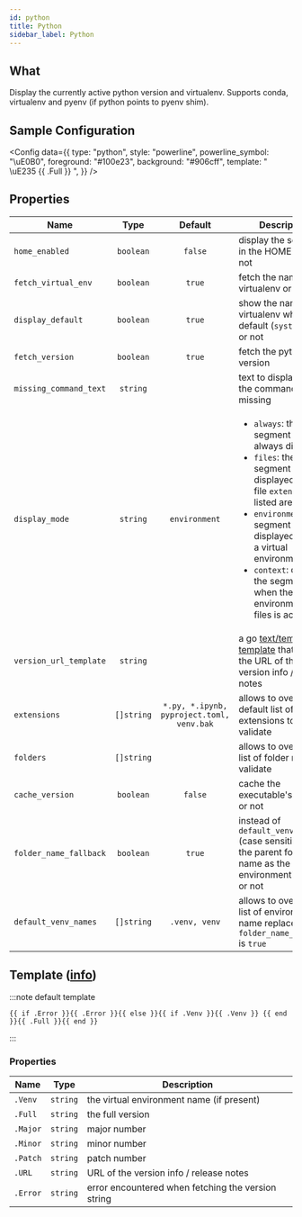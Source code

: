 ```yaml
---
id: python
title: Python
sidebar_label: Python
---
```


## What

Display the currently active python version and virtualenv.
Supports conda, virtualenv and pyenv (if python points to pyenv shim).

## Sample Configuration


<Config
  data={{
    type: "python",
    style: "powerline",
    powerline_symbol: "\uE0B0",
    foreground: "#100e23",
    background: "#906cff",
    template: " \uE235 {{ .Full }} ",
  }}
/>

## Properties

| Name                   | Type       | Default                                   | Description                                                                                                                                                                                                                          |
| ---------------------- | :--------: | :---------------------------------------: | ------------------------------------------------------------------------------------------------------------------------------------------------------------------------------------------------------------------------------------ |
| `home_enabled`         | `boolean`  | `false`                                   | display the segment in the HOME folder or not                                                                                                                                                                                        |
| `fetch_virtual_env`    | `boolean`  | `true`                                    | fetch the name of the virtualenv or not                                                                                                                                                                                              |
| `display_default`      | `boolean`  | `true`                                    | show the name of the virtualenv when it's default (`system`, `base`) or not                                                                                                                                                          |
| `fetch_version`        | `boolean`  | `true`                                    | fetch the python version                                                                                                                                                                                                             |
| `missing_command_text` | `string`   |                                           | text to display when the command is missing                                                                                                                                                                                          |
| `display_mode`         | `string`   | `environment`                             | <ul><li>`always`: the segment is always displayed</li><li>`files`: the segment is only displayed when file `extensions` listed are present</li><li>`environment`: the segment is only displayed when in a virtual environment</li><li>`context`: displays the segment when the environment or files is active</li></ul> |
| `version_url_template` | `string`   |                                           | a go [text/template][go-text-template] [template][templates] that creates the URL of the version info / release notes                                                                                                                |
| `extensions`           | `[]string` | `*.py, *.ipynb, pyproject.toml, venv.bak` | allows to override the default list of file extensions to validate                                                                                                                                                                   |
| `folders`              | `[]string` |                                           | allows to override the list of folder names to validate                                                                                                                                                                              |
| `cache_version`        | `boolean`  | `false`                                   | cache the executable's version or not                                                                                                                                                                                                |
| `folder_name_fallback` | `boolean`  | `true`                                    | instead of `default_venv_names` (case sensitive), use the parent folder name as the virtual environment's name or not                                                                                                                   |
| `default_venv_names`       | `[]string` | `.venv, venv` | allows to override the list of environment's name replaced when `folder_name_fallback` is `true` |

## Template ([info][templates])

:::note default template

```template
{{ if .Error }}{{ .Error }}{{ else }}{{ if .Venv }}{{ .Venv }} {{ end }}{{ .Full }}{{ end }}
```

:::

### Properties

| Name     | Type     | Description                                        |
| -------- | -------- | -------------------------------------------------- |
| `.Venv`  | `string` | the virtual environment name (if present)          |
| `.Full`  | `string` | the full version                                   |
| `.Major` | `string` | major number                                       |
| `.Minor` | `string` | minor number                                       |
| `.Patch` | `string` | patch number                                       |
| `.URL`   | `string` | URL of the version info / release notes            |
| `.Error` | `string` | error encountered when fetching the version string |

[go-text-template]: https://golang.org/pkg/text/template/
[templates]: /docs/configuration/templates
